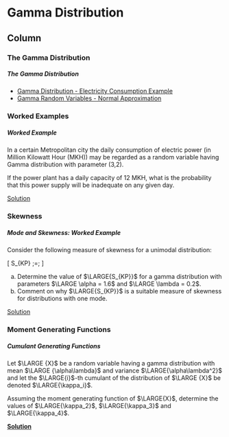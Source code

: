 Gamma Distribution {data-navmenu="Continuous Distributions"}
=====================================

Column {.tabset}
-------------------------------------------------

### The Gamma Distribution

<h5>The Gamma Distribution</h5>


* <a href="https://youtu.be/YcT5aDjZ3sc/">	Gamma Distribution - Electricity Consumption Example	</a>	
* <a href="https://youtu.be/dh8gpsM7HpM/">	Gamma Random Variables - Normal Approximation	</a>	

### Worked Examples

<h5>Worked Example</h5>
In a certain Metropolitan city the daily consumption of electric power (in Million Kilowatt Hour (MKH)) may be regarded as a random variable having Gamma
distribution with parameter (3,2). 
<p>
If the power plant has a daily capacity of 12 MKH, what is the probability that this power supply will be inadequate on any given day.
<br>

<a href = "https://youtu.be/YcT5aDjZ3sc">Solution</a>

<hline>


### Skewness

<h5> Mode and Skewness: Worked Example</h5>

Consider the following measure of skewness for a unimodal distribution:

\[ \LARGE S_{KP}  \;=\; \frac{ \mbox{mean} \;-\; \mbox{mode}}{ \mbox{ standard deviation} } \] 

a. Determine the value of $\LARGE{S_{KP}}$ for a gamma distribution with parameters $\LARGE \alpha  = 1.6$ and
$\LARGE \lambda  = 0.2$. 
b. Comment on why $\LARGE{S_{KP}}$  is a suitable measure of skewness for distributions with one mode.

<a href = "https://youtu.be/Ty2i1Mx9GQo">Solution</a>



### Moment Generating Functions

<h5> Cumulant Generating Functions </h5>

Let $\LARGE {X}$ be a random variable having a gamma distribution with mean $\LARGE {\alpha\lambda}$  and variance $\LARGE{\alpha\lambda^2}$  and let the $\LARGE{i}$-th cumulant of the distribution of $\LARGE {X}$ be denoted $\LARGE{\kappa_i}$.
<p>
Assuming the moment generating function of $\LARGE{X}$, determine the values of $\LARGE{\kappa_2}$, $\LARGE{\kappa_3}$ and $\LARGE{\kappa_4}$.
<p>
<strong>
<a href = "https://youtu.be/zgR496RKmMA">Solution</a>
</strong>

 
